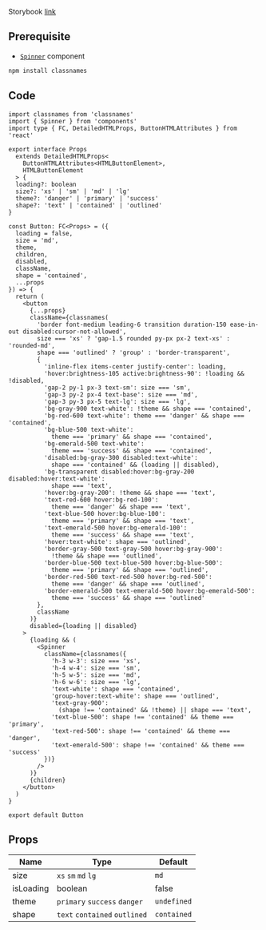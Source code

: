 Storybook [link](https://components.kidow.me/?path=/story/inputs-button--default)

## Prerequisite

- [`Spinner`](/docs/components/Spinner) component

```bash npm2yarn
npm install classnames
```

## Code

```tsx title="components/Button/index.tsx"
import classnames from 'classnames'
import { Spinner } from 'components'
import type { FC, DetailedHTMLProps, ButtonHTMLAttributes } from 'react'

export interface Props
  extends DetailedHTMLProps<
    ButtonHTMLAttributes<HTMLButtonElement>,
    HTMLButtonElement
  > {
  loading?: boolean
  size?: 'xs' | 'sm' | 'md' | 'lg'
  theme?: 'danger' | 'primary' | 'success'
  shape?: 'text' | 'contained' | 'outlined'
}

const Button: FC<Props> = ({
  loading = false,
  size = 'md',
  theme,
  children,
  disabled,
  className,
  shape = 'contained',
  ...props
}) => {
  return (
    <button
      {...props}
      className={classnames(
        'border font-medium leading-6 transition duration-150 ease-in-out disabled:cursor-not-allowed',
        size === 'xs' ? 'gap-1.5 rounded py-px px-2 text-xs' : 'rounded-md',
        shape === 'outlined' ? 'group' : 'border-transparent',
        {
          'inline-flex items-center justify-center': loading,
          'hover:brightness-105 active:brightness-90': !loading && !disabled,
          'gap-2 py-1 px-3 text-sm': size === 'sm',
          'gap-3 py-2 px-4 text-base': size === 'md',
          'gap-3 py-3 px-5 text-lg': size === 'lg',
          'bg-gray-900 text-white': !theme && shape === 'contained',
          'bg-red-600 text-white': theme === 'danger' && shape === 'contained',
          'bg-blue-500 text-white':
            theme === 'primary' && shape === 'contained',
          'bg-emerald-500 text-white':
            theme === 'success' && shape === 'contained',
          'disabled:bg-gray-300 disabled:text-white':
            shape === 'contained' && (loading || disabled),
          'bg-transparent disabled:hover:bg-gray-200 disabled:hover:text-white':
            shape === 'text',
          'hover:bg-gray-200': !theme && shape === 'text',
          'text-red-600 hover:bg-red-100':
            theme === 'danger' && shape === 'text',
          'text-blue-500 hover:bg-blue-100':
            theme === 'primary' && shape === 'text',
          'text-emerald-500 hover:bg-emerald-100':
            theme === 'success' && shape === 'text',
          'hover:text-white': shape === 'outlined',
          'border-gray-500 text-gray-500 hover:bg-gray-900':
            !theme && shape === 'outlined',
          'border-blue-500 text-blue-500 hover:bg-blue-500':
            theme === 'primary' && shape === 'outlined',
          'border-red-500 text-red-500 hover:bg-red-500':
            theme === 'danger' && shape === 'outlined',
          'border-emerald-500 text-emerald-500 hover:bg-emerald-500':
            theme === 'success' && shape === 'outlined'
        },
        className
      )}
      disabled={loading || disabled}
    >
      {loading && (
        <Spinner
          className={classnames({
            'h-3 w-3': size === 'xs',
            'h-4 w-4': size === 'sm',
            'h-5 w-5': size === 'md',
            'h-6 w-6': size === 'lg',
            'text-white': shape === 'contained',
            'group-hover:text-white': shape === 'outlined',
            'text-gray-900':
              (shape !== 'contained' && !theme) || shape === 'text',
            'text-blue-500': shape !== 'contained' && theme === 'primary',
            'text-red-500': shape !== 'contained' && theme === 'danger',
            'text-emerald-500': shape !== 'contained' && theme === 'success'
          })}
        />
      )}
      {children}
    </button>
  )
}

export default Button
```

## Props

| Name      | Type                          | Default     |
| --------- | ----------------------------- | ----------- |
| size      | `xs` `sm` `md` `lg`           | `md`        |
| isLoading | boolean                       | false       |
| theme     | `primary` `success` `danger`  | `undefined` |
| shape     | `text` `contained` `outlined` | `contained` |
